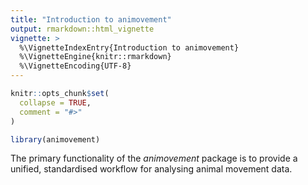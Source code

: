 ```yaml
---
title: "Introduction to animovement"
output: rmarkdown::html_vignette
vignette: >
  %\VignetteIndexEntry{Introduction to animovement}
  %\VignetteEngine{knitr::rmarkdown}
  %\VignetteEncoding{UTF-8}
---
```


```r
knitr::opts_chunk$set(
  collapse = TRUE,
  comment = "#>"
)
```

```r
library(animovement)
```

The primary functionality of the *animovement* package is to provide a unified, standardised workflow for analysing animal movement data. 
